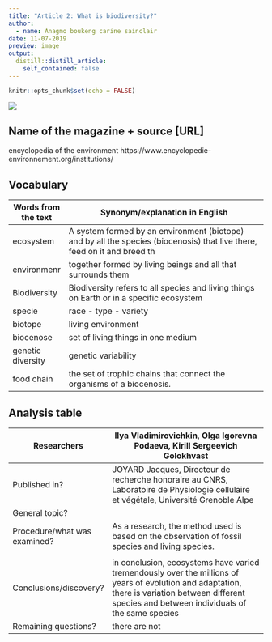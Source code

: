 ```yaml
---
title: "Article 2: What is biodiversity?"
author:
  - name: Anagmo boukeng carine sainclair
date: 11-07-2019
preview: image
output:
  distill::distill_article:
    self_contained: false
---
```


```r
knitr::opts_chunk$set(echo = FALSE)
```

![](http://www.green-valais.ch/images/flexi/item_860_field_123/l_greenvalais--biodiversite.jpg) 

## Name of the magazine + source [URL] 

 encyclopedia of the environment https://www.encyclopedie-environnement.org/institutions/

## Vocabulary 


|  Words from the text                | Synonym/explanation in English                                                                                                                                                                       |
|-------------------------------------|---------------------------------------------------------------------------------------------------------------------------------------------------------------------------------------------------------|
| ecosystem       | A system formed by an environment (biotope) and by all the species (biocenosis) that live there, feed on it and breed th            | 
| environmenr     | together formed by living beings and all that surrounds them                                     |
| Biodiversity    | Biodiversity refers to all species and living things on Earth or in a specific ecosystem                                      |
| specie          | race - type - variety                                             |
| biotope         |living environment                                                            |
| biocenose       |set of living things in one medium                                     |
| genetic diversity| genetic variability                                            |
| food chain      | the set of trophic chains that connect the organisms of a biocenosis.                      |

## Analysis table 

| Researchers                  | Ilya Vladimirovichkin, Olga Igorevna Podaeva, Kirill Sergeevich Golokhvast                         | 
| -----------------------------|-----------------------------------------------------------------------------------------------------------------------------------------------------------------------------------------------------------------------------|
| Published in?                |   JOYARD Jacques, Directeur de recherche honoraire au CNRS, Laboratoire de Physiologie cellulaire et végétale, Université Grenoble Alpe                  |
| General topic?               |   |this study consists in highlighting the variability of African species in an environment, the variability between individuals of the same species and the interaction between species in ecosystems                                                                |
| Procedure/what was examined? |  As a research, the method used is based on the observation of fossil species and living species.                              
|
| Conclusions/discovery?       |  in conclusion, ecosystems have varied tremendously over the millions of years of evolution and adaptation, there is variation between different species and between individuals of the same species                          |
| Remaining questions?         |  there are not


